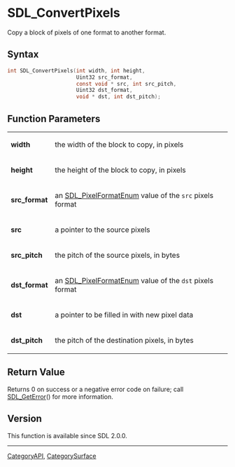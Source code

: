 = SDL_ConvertPixels =

Copy a block of pixels of one format to another format.

== Syntax ==

<syntaxhighlight lang='c'>
int SDL_ConvertPixels(int width, int height,
                      Uint32 src_format,
                      const void * src, int src_pitch,
                      Uint32 dst_format,
                      void * dst, int dst_pitch);
</syntaxhighlight>

== Function Parameters ==

{|
|'''width'''
|the width of the block to copy, in pixels
|-
|'''height'''
|the height of the block to copy, in pixels
|-
|'''src_format'''
|an [[SDL_PixelFormatEnum]] value of the <code>src</code> pixels format
|-
|'''src'''
|a pointer to the source pixels
|-
|'''src_pitch'''
|the pitch of the source pixels, in bytes
|-
|'''dst_format'''
|an [[SDL_PixelFormatEnum]] value of the <code>dst</code> pixels format
|-
|'''dst'''
|a pointer to be filled in with new pixel data
|-
|'''dst_pitch'''
|the pitch of the destination pixels, in bytes
|}

== Return Value ==

Returns 0 on success or a negative error code on failure; call
[[SDL_GetError]]() for more information.

== Version ==

This function is available since SDL 2.0.0.

----
[[CategoryAPI]], [[CategorySurface]]


